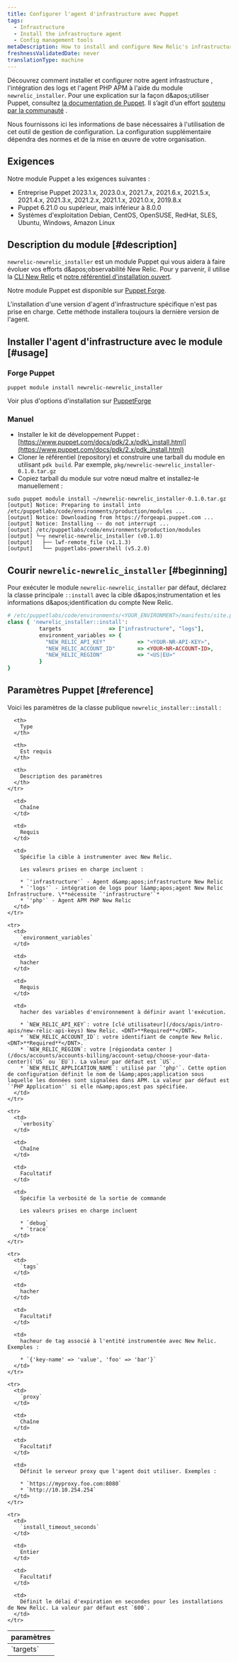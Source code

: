 ```yaml
---
title: Configurer l'agent d'infrastructure avec Puppet
tags:
  - Infrastructure
  - Install the infrastructure agent
  - Config management tools
metaDescription: How to install and configure New Relic's infrastructure agent using Puppet config management.
freshnessValidatedDate: never
translationType: machine
---
```


Découvrez comment installer et configurer notre agent infrastructure , l'intégration des logs et l'agent PHP APM à l'aide du module `newrelic_installer`. Pour une explication sur la façon d&amp;apos;utiliser Puppet, consultez [la documentation de Puppet](https://docs.puppet.com). Il s’agit d’un effort [soutenu par la communauté](https://github.com/newrelic/puppet-install) .

Nous fournissons ici les informations de base nécessaires à l'utilisation de cet outil de gestion de configuration. La configuration supplémentaire dépendra des normes et de la mise en œuvre de votre organisation.

## Exigences

Notre module Puppet a les exigences suivantes :

* Entreprise Puppet 2023.1.x, 2023.0.x, 2021.7.x, 2021.6.x, 2021.5.x, 2021.4.x, 2021.3.x, 2021.2.x, 2021.1.x, 2021.0.x, 2019.8.x
* Puppet 6.21.0 ou supérieur, mais inférieur à 8.0.0
* Systèmes d'exploitation Debian, CentOS, OpenSUSE, RedHat, SLES, Ubuntu, Windows, Amazon Linux

## Description du module [#description]

`newrelic-newrelic_installer` est un module Puppet qui vous aidera à faire évoluer vos efforts d&amp;apos;observabilité New Relic. Pour y parvenir, il utilise la [CLI New Relic](https://github.com/newrelic/newrelic-cli) et [notre référentiel d'installation ouvert](https://github.com/newrelic/open-install-library).

Notre module Puppet est disponible sur [Puppet Forge](https://forge.puppet.com/modules/newrelic/newrelic_installer/readme).

<Callout variant="important">
  L'installation d'une version d'agent d'infrastructure spécifique n'est pas prise en charge. Cette méthode installera toujours la dernière version de l'agent.
</Callout>

## Installer l'agent d'infrastructure avec le module [#usage]

### Forge Puppet

```shell
puppet module install newrelic-newrelic_installer
```

Voir plus d'options d'installation sur [PuppetForge](https://forge.puppet.com/modules/newrelic/newrelic_installer/readme)

### Manuel

* Installer le kit de développement Puppet : [https://www.puppet.com/docs/pdk/2.x/pdk\_install.html](https://www.puppet.com/docs/pdk/2.x/pdk_install.html)
* Cloner le référentiel (repository) et construire une tarball du module en utilisant `pdk build`. Par exemple, `pkg/newrelic-newrelic_installer-0.1.0.tar.gz`
* Copiez tarball du module sur votre nœud maître et installez-le manuellement :

```shell
sudo puppet module install ~/newrelic-newrelic_installer-0.1.0.tar.gz
[output] Notice: Preparing to install into /etc/puppetlabs/code/environments/production/modules ...
[output] Notice: Downloading from https://forgeapi.puppet.com ...
[output] Notice: Installing -- do not interrupt ...
[output] /etc/puppetlabs/code/environments/production/modules
[output] └─┬ newrelic-newrelic_installer (v0.1.0)
[output]   ├── lwf-remote_file (v1.1.3)
[output]   └── puppetlabs-powershell (v5.2.0)
```

## Courir `newrelic-newrelic_installer` [#beginning]

Pour exécuter le module `newrelic-newrelic_installer` par défaut, déclarez la classe principale `::install` avec la cible d&amp;apos;instrumentation et les informations d&amp;apos;identification du compte New Relic.

```ruby
# /etc/puppetlabs/code/environments/<YOUR_ENVIRONMENT>/manifests/site.pp
class { 'newrelic_installer::install':
          targets               => ["infrastructure", "logs"],
          environment_variables => {
            "NEW_RELIC_API_KEY"          => "<YOUR-NR-API-KEY>",
            "NEW_RELIC_ACCOUNT_ID"       => <YOUR-NR-ACCOUNT-ID>,
            "NEW_RELIC_REGION"           => "<US|EU>"
          }
}
```

## Paramètres Puppet [#reference]

Voici les paramètres de la classe publique `newrelic_installer::install` :

<table>
  <thead>
    <tr>
      <th style={{ width: "200px" }}>
        paramètres
      </th>

      <th>
        Type
      </th>

      <th>
        Est requis
      </th>

      <th>
        Description des paramètres
      </th>
    </tr>
  </thead>

  <tbody>
    <tr>
      <td>
        `targets`
      </td>

      <td>
        Chaîne
      </td>

      <td>
        Requis
      </td>

      <td>
        Spécifie la cible à instrumenter avec New Relic.

        Les valeurs prises en charge incluent :

        * `'infrastructure'` - Agent d&amp;apos;infrastructure New Relic
        * `'logs'` - intégration de logs pour l&amp;apos;agent New Relic Infrastructure. \**nécessite `'infrastructure'`*
        * `'php'` - Agent APM PHP New Relic
      </td>
    </tr>

    <tr>
      <td>
        `environment_variables`
      </td>

      <td>
        hacher
      </td>

      <td>
        Requis
      </td>

      <td>
        hacher des variables d'environnement à définir avant l'exécution.

        * `NEW_RELIC_API_KEY`: votre [clé utilisateur](/docs/apis/intro-apis/new-relic-api-keys) New Relic. <DNT>**Required**</DNT>.
        * `NEW_RELIC_ACCOUNT_ID`: votre identifiant de compte New Relic. <DNT>**Required**</DNT>.
        * `NEW_RELIC_REGION`: votre [régiondata center ](/docs/accounts/accounts-billing/account-setup/choose-your-data-center)(`US` ou `EU`). La valeur par défaut est `US`.
        * `NEW_RELIC_APPLICATION_NAME`: utilisé par `'php'`. Cette option de configuration définit le nom de l&amp;apos;application sous laquelle les données sont signalées dans APM. La valeur par défaut est `'PHP Application'` si elle n&amp;apos;est pas spécifiée.
      </td>
    </tr>

    <tr>
      <td>
        `verbosity`
      </td>

      <td>
        Chaîne
      </td>

      <td>
        Facultatif
      </td>

      <td>
        Spécifie la verbosité de la sortie de commande

        Les valeurs prises en charge incluent

        * `debug`
        * `trace`
      </td>
    </tr>

    <tr>
      <td>
        `tags`
      </td>

      <td>
        hacher
      </td>

      <td>
        Facultatif
      </td>

      <td>
        hacheur de tag associé à l'entité instrumentée avec New Relic. Exemples :

        * `{'key-name' => 'value', 'foo' => 'bar'}`
      </td>
    </tr>

    <tr>
      <td>
        `proxy`
      </td>

      <td>
        Chaîne
      </td>

      <td>
        Facultatif
      </td>

      <td>
        Définit le serveur proxy que l'agent doit utiliser. Exemples :

        * `https://myproxy.foo.com:8080`
        * `http://10.10.254.254`
      </td>
    </tr>

    <tr>
      <td>
        `install_timeout_seconds`
      </td>

      <td>
        Entier
      </td>

      <td>
        Facultatif
      </td>

      <td>
        Définit le délai d'expiration en secondes pour les installations de New Relic. La valeur par défaut est `600`.
      </td>
    </tr>
  </tbody>
</table>
